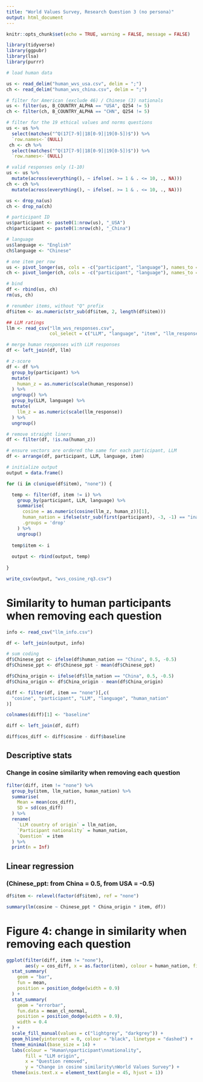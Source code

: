 ```yaml
---
title: "World Values Survey, Research Question 3 (no persona)"
output: html_document
---
```


```r

knitr::opts_chunk$set(echo = TRUE, warning = FALSE, message = FALSE)

library(tidyverse)
library(ggpubr)
library(lsa)
library(purrr)

```

```r

# load human data

us <- read_delim("human_wvs_usa.csv", delim = ";")
ch <- read_delim("human_wvs_china.csv", delim = ";")

# filter for American (exclude 46) / Chinese (3) nationals
us <- filter(us, B_COUNTRY_ALPHA == "USA", Q254 != 5)
ch <- filter(ch, B_COUNTRY_ALPHA == "CHN", Q254 != 5)

# filter for the 19 ethical values and norms questions
us <- us %>%
  select(matches("^Q(17[7-9]|18[0-9]|19[0-5])$")) %>%
  `row.names<-`(NULL)
 ch <- ch %>%
  select(matches("^Q(17[7-9]|18[0-9]|19[0-5])$")) %>%
  `row.names<-`(NULL)

# valid responses only (1-10)
us <- us %>% 
  mutate(across(everything(), ~ ifelse(. >= 1 & . <= 10, ., NA)))
ch <- ch %>% 
  mutate(across(everything(), ~ ifelse(. >= 1 & . <= 10, ., NA)))

us <- drop_na(us)
ch <- drop_na(ch)

# participant ID
us$participant <- paste0(1:nrow(us), "_USA")
ch$participant <- paste0(1:nrow(ch), "_China")

# language
us$language <- "English"
ch$language <- "Chinese"

# one item per row
us <- pivot_longer(us, cols = -c("participant", "language"), names_to = "item", values_to = "human_response")
ch <- pivot_longer(ch, cols = -c("participant", "language"), names_to = "item", values_to = "human_response")

# bind
df <- rbind(us, ch)
rm(us, ch)

# renumber items, without "Q" prefix
df$item <- as.numeric(str_sub(df$item, 2, length(df$item)))

## LLM ratings
llm <- read_csv("llm_wvs_responses.csv",
                col_select = c("LLM", "language", "item", "llm_response"))

# merge human responses with LLM responses
df <- left_join(df, llm)

# z-score
df <- df %>%
  group_by(participant) %>%
  mutate(
    human_z = as.numeric(scale(human_response))
  ) %>%
  ungroup() %>%
  group_by(LLM, language) %>%
  mutate(
    llm_z = as.numeric(scale(llm_response))
  ) %>%
  ungroup()

# remove straight liners
df <- filter(df, !is.na(human_z))

```

```r

# ensure vectors are ordered the same for each participant, LLM
df <- arrange(df, participant, LLM, language, item)

# initialize output
output = data.frame()

for (i in c(unique(df$item), "none")) {

  temp <- filter(df, item != i) %>%
    group_by(participant, LLM, language) %>%
    summarise(
      cosine = as.numeric(cosine(llm_z, human_z))[1],
      human_nation = ifelse(str_sub(first(participant), -3, -1) == "ina", "China", "USA"),
      .groups = 'drop'
    ) %>%
    ungroup()
  
  temp$item <- i
  
  output <- rbind(output, temp)
  
}

write_csv(output, "wvs_cosine_rq3.csv")

```

# Similarity to human participants when removing each question

```r

info <- read_csv("llm_info.csv")

df <- left_join(output, info)

# sum coding  
df$Chinese_ppt <- ifelse(df$human_nation == "China", 0.5, -0.5)
df$Chinese_ppt <- df$Chinese_ppt - mean(df$Chinese_ppt)

df$China_origin <- ifelse(df$llm_nation == "China", 0.5, -0.5)
df$China_origin <- df$China_origin - mean(df$China_origin)

diff <- filter(df, item == "none")[,c(
  "cosine", "participant", "LLM", "language", "human_nation"
)]

colnames(diff)[1] <- "baseline"

diff <- left_join(df, diff)

diff$cos_diff <- diff$cosine - diff$baseline

```

## Descriptive stats

### Change in cosine similarity when removing each question

```r

filter(diff, item != "none") %>%
  group_by(item, llm_nation, human_nation) %>%
  summarise(
    Mean = mean(cos_diff),
    SD = sd(cos_diff)
  ) %>%
  rename(
    `LLM country of origin` = llm_nation,
    `Participant nationality` = human_nation,
    `Question` = item
  ) %>%
  print(n = Inf)

```

## Linear regression

### (Chinese_ppt: from China = 0.5, from USA = -0.5)

```r

df$item <- relevel(factor(df$item), ref = "none")

summary(lm(cosine ~ Chinese_ppt * China_origin * item, df))

```

# Figure 4: change in similarity when removing each question

```r

ggplot(filter(diff, item != "none"),
       aes(y = cos_diff, x = as.factor(item), colour = human_nation, fill = llm_nation)) +
  stat_summary(
    geom = "bar",
    fun = mean,
    position = position_dodge(width = 0.9)
  ) +
  stat_summary(
    geom = "errorbar",
    fun.data = mean_cl_normal,
    position = position_dodge(width = 0.9),
    width = 0.4
  ) +
  scale_fill_manual(values = c("lightgrey", "darkgrey")) +
  geom_hline(yintercept = 0, colour = "black", linetype = "dashed") +
  theme_minimal(base_size = 14) +
  labs(colour = "Human\nparticipant\nnationality", 
       fill = "LLM origin",
       x = "Question removed",
       y = "Change in cosine similarity\nWorld Values Survey") +
  theme(axis.text.x = element_text(angle = 45, hjust = 1))

```

